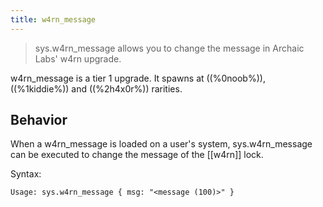 ```yaml
---
title: w4rn_message
---
```


> sys.w4rn_message allows you to change the message in Archaic Labs' w4rn upgrade.

w4rn_message is a tier 1 upgrade. It spawns at ((%0noob%)), ((%1kiddie%)) and ((%2h4x0r%)) rarities.

## Behavior

When a w4rn_message is loaded on a user's system, sys.w4rn_message can be executed to change the message of the [[w4rn]] lock.

Syntax:

```
Usage: sys.w4rn_message { msg: "<message (100)>" }
```
